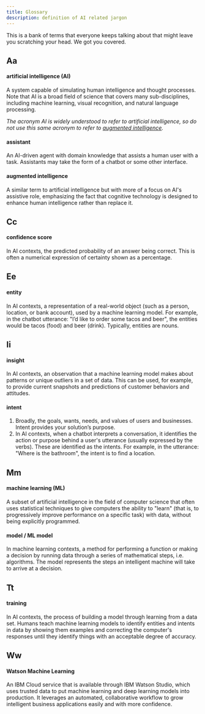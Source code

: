 ```yaml
---
title: Glossary
description: definition of AI related jargon
---
```


<PageDescription>

This is a bank of terms that everyone keeps talking about that might leave you scratching your head. We got you covered.

</PageDescription>

## Aa

#### artificial intelligence (AI)
A system capable of simulating human intelligence and thought processes. Note that AI is a broad field of science that covers many sub-disciplines, including machine learning, visual recognition, and natural language processing.

_The acronym AI is widely understood to refer to artificial intelligence, so do not use this same acronym to refer to [augmented intelligence](#)._

#### assistant
An AI-driven agent with domain knowledge that assists a human user with a task. Assistants may take the form of a chatbot or some other interface.

#### augmented intelligence
A similar term to artificial intelligence but with more of a focus on AI's assistive role, emphasizing the fact that cognitive technology is designed to enhance human intelligence rather than replace it.

## Cc

#### confidence score
In AI contexts, the predicted probability of an answer being correct. This is often a numerical expression of certainty shown as a percentage.

## Ee

#### entity
In AI contexts, a representation of a real-world object (such as a person, location, or bank account), used by a machine learning model. For example, in the chatbot utterance: "I’d like to order some tacos and beer", the entities would be tacos (food) and beer (drink). Typically, entities are nouns.

## Ii

#### insight
In AI contexts, an observation that a machine learning model makes about patterns or unique outliers in a set of data. This can be used, for example, to provide current snapshots and predictions of customer behaviors and attitudes.

#### intent
1) Broadly, the goals, wants, needs, and values of users and businesses. Intent provides your solution’s purpose.
2) In AI contexts, when a chatbot interprets a conversation, it identifies the action or purpose behind a user's utterance (usually expressed by the verbs). These are identified as the intents. For example, in the utterance: "Where is the bathroom", the intent is to find a location.

## Mm

#### machine learning (ML)
A subset of artificial intelligence in the field of computer science that often uses statistical techniques to give computers the ability to "learn" (that is, to progressively improve performance on a specific task) with data, without being explicitly programmed.

#### model / ML model
In machine learning contexts, a method for performing a function or making a decision by running data through a series of mathematical steps, i.e. algorithms. The model represents the steps an intelligent machine will take to arrive at a decision.

## Tt

#### training
In AI contexts, the process of building a model through learning from a data set. Humans teach machine learning models to identify entities and intents in data by showing them examples and correcting the computer's responses until they identify things with an acceptable degree of accuracy.

## Ww

#### Watson Machine Learning
An IBM Cloud service that is available through IBM Watson Studio, which uses trusted data to put machine learning and deep learning models into production. It leverages an automated, collaborative workflow to grow intelligent business applications easily and with more confidence.
